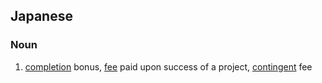 ==Japanese==
{{ja-kanjitab|せい|こう|ほう|しゅう|yomi=on}}

===Noun===
{{ja-noun|せいこう ほうしゅう}}

# [[completion]] bonus, [[fee]] paid upon success of a project, [[contingent]] fee